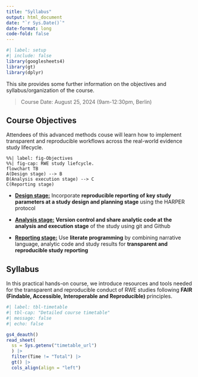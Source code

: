 ```yaml
---
title: "Syllabus"
output: html_document
date: "`r Sys.Date()`"
date-format: long
code-fold: false
---
```


```r
#| label: setup
#| include: false
library(googlesheets4)
library(gt)
library(dplyr)
```

This site provides some further information on the objectives and syllabus/organization of the course.

> Course Date: August 25, 2024 (9am-12:30pm, Berlin)

## Course Objectives {.unnumbered}

Attendees of this advanced methods couse will learn how to implement transparent and reproducible workflows across the real-world evidence study lifecycle.

```mermaid
%%| label: fig-Objectives
%%| fig-cap: RWE study liefcycle.
flowchart TB
A(Design stage) --> B
B(Analysis execution stage) --> C
C(Reporting stage)
```

-   [**Design stage:**]{.underline} Incorporate **reproducible reporting of key study parameters at a study design and planning stage** using the HARPER protocol

-   [**Analysis stage:**]{.underline} **Version control and share analytic code at the analysis and execution stage** of the study using git and Github

-   [**Reporting stage:**]{.underline} Use **literate programming** by combining narrative language, analytic code and study results for **transparent and reproducible study reporting**

## Syllabus {.unnumbered}

In this practical hands-on course, we introduce resources and tools needed for the transparent and reproducible conduct of RWE studies following **FAIR (Findable, Accessible, Interoperable and Reproducible)** principles.

```r
#| label: tbl-timetable
#| tbl-cap: "Detailed course timetable"
#| message: false
#| echo: false

gs4_deauth()
read_sheet(
  ss = Sys.getenv("timetable_url")
  ) |> 
  filter(Time != "Total") |> 
  gt() |> 
  cols_align(align = "left")
```
